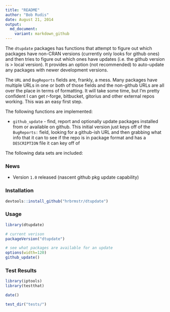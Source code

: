 ```yaml
---
title: "README"
author: "Bob Rudis"
date: August 21, 2014
output:
  md_document:
    variant: markdown_github
---
```


The `dtupdate` packages has functions that attempt to figure out which packages have non-CRAN versions (currently only looks for github ones) and then tries to figure out which ones have updates (i.e. the github version is > local version). It provides an option (not recommended) to auto-update any packages with newer development versions.

The `URL` and `BugReports` fields are, frankly, a mess. Many packages have multiple URLs in one or both of those fields and the non-github URLs are all over the place in terms of formatting. It will take some time, but I'm pretty confident I can get r-forge, bitbucket, gitorius and other external repos working. This was an easy first step.

The following functions are implemented:

- `github_update` - find, report and optionally update packages installed from or available on github. This initial version just keys off of the `BugReports:` field, looking for a github-ish URL and then grabbing what info that it can to see if the repo is in package format and has a `DESCRIPTION` file it can key off of

The following data sets are included:

### News

- Version `1.0` released (nascent github pkg update capability)

### Installation

```r
devtools::install_github("hrbrmstr/dtupdate")
```

### Usage

```r
library(dtupdate)

# current verison
packageVersion("dtupdate")

# see what packages are available for an update
options(width=120)
github_update()

```

### Test Results

```r
library(iptools)
library(testthat)

date()

test_dir("tests/")
```

